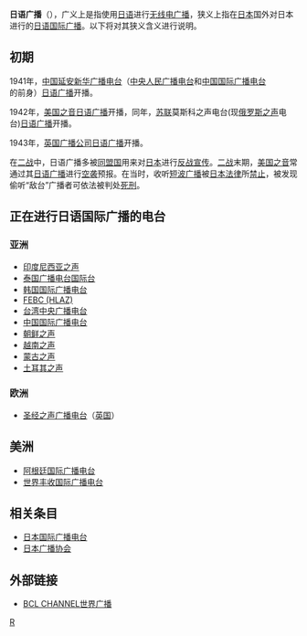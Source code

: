 {{Expand language|1=ja|time=2021-10-13T16:09:12+00:00}}{{unreferenced|time=2010-05-06T15:34:44+00:00}}
'''日语广播'''（{{lang-ja|日本語放送，にほんごほうそう}}），广义上是指使用[[日语|日语]]进行[[无线电广播|无线电广播]]，狭义上指在[[日本|日本]]国外对日本进行的[[日语|日语]][[国际广播|国际广播]]。以下将对其狭义含义进行说明。

==初期==
1941年，[[中国|中国]][[延安新华广播电台|延安新华广播电台]]（[[中央人民广播电台|中央人民广播电台]]和[[中国国际广播电台|中国国际广播电台]]的前身）[[日语|日语]][[广播|广播]]开播。

1942年，[[美国之音|美国之音]][[日语|日语]][[广播|广播]]开播，同年，[[苏联|苏联]]莫斯科之声电台(现[[俄罗斯之声|俄罗斯之声]]电台)[[日语|日语]][[广播|广播]]开播。

1943年，[[英国广播公司|英国广播公司]][[日语|日语]][[广播|广播]]开播。

在[[二战|二战]]中，日语广播多被[[同盟国|同盟国]]用来对[[日本|日本]]进行[[反战宣传|反战宣传]]。[[二战|二战]]末期，[[美国之音|美国之音]]常通过其[[日语|日语]][[广播|广播]]进行[[空袭|空袭]]预报。在当时，收听[[短波|短波]][[广播|广播]]被[[日本|日本]][[法律|法律]]所[[禁止|禁止]]，被发现偷听“敌台”广播者可依法被判处[[死刑|死刑]]。

==正在进行日语国际广播的电台==
===亚洲===
*[[印度尼西亚之声|印度尼西亚之声]]
*[[泰国广播电台国际台|泰国广播电台国际台]]
*[[韩国国际广播电台|韩国国际广播电台]]
*[[济州远东广播|FEBC (HLAZ)]]
*[[台湾|台湾]][[中央广播电台|中央广播电台]]
*[[中国国际广播电台|中国国际广播电台]]
*[[朝鲜之声|朝鲜之声]]
*[[越南之声|越南之声]]
*[[蒙古之声|蒙古之声]]
*[[土耳其之声|土耳其之声]]

===欧洲===
*[[圣经之声广播电台|圣经之声广播电台]]（[[英国|英国]]）

==美洲==
*[[阿根廷国际广播电台|阿根廷国际广播电台]]
*[[世界丰收国际广播电台|世界丰收国际广播电台]]

==相关条目==
*[[日本国际广播电台|日本国际广播电台]]
*[[日本广播协会|日本广播协会]]

==外部链接==
*[https://web.archive.org/web/20100914102314/http://ani.atz.jp/BCL/ BCL CHANNEL世界广播]

[[Category:国际广播|R]]